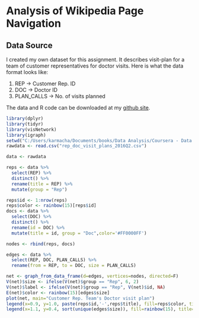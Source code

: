 # Analysis of Wikipedia Page Navigation
## Data Source
I created my own dataset for this assignment. It describes visit-plan for a team of
customer representatives for doctor visits. Here is what the data format looks like:

1. REP -> Customer Rep. ID
2. DOC -> Doctor ID
3. PLAN_CALLS -> No. of visits planned

The data and R code can be downloaded at my [github site](https://github.com/skarmach/Coursera-Data-Visualization-Course/tree/master/Programming%20Assignment%202).

```{r message=F, warning=F, echo=F, fig.width=10, fig.height=10}
library(dplyr)
library(tidyr)
library(visNetwork)
library(igraph)
setwd("C:/Users/karmacha/Documents/books/Data Analysis/Coursera - Data Visualization/Programming Assignment 2/")
rawdata <- read.csv("rep_doc_visit_plans_2016Q2.csv")

data <- rawdata

reps <- data %>%
  select(REP) %>%
  distinct() %>%
  rename(title = REP) %>%
  mutate(group = "Rep")

reps$id <- 1:nrow(reps)
reps$color <- rainbow(15)[reps$id]
docs <- data %>%
  select(DOC) %>%
  distinct() %>%
  rename(id = DOC) %>%
  mutate(title = id, group = "Doc",color='#FF0000FF')

nodes <- rbind(reps, docs)

edges <- data %>%
  select(REP, DOC, PLAN_CALLS) %>%
  rename(from = REP, to = DOC, size = PLAN_CALLS)

net <- graph_from_data_frame(d=edges, vertices=nodes, directed=F)
V(net)$size <- ifelse(V(net)$group == "Rep", 6, 2)
V(net)$label <- ifelse(V(net)$group == "Rep", V(net)$id, NA)
E(net)$color <- rainbow(15)[edges$size]
plot(net, main="Customer Rep. Team's Doctor visit plan")
legend(x=0.9, y=1.0, paste(reps$id,'-',reps$title), fill=reps$color, title="rep id",cex=.7,pt.cex=1)
legend(x=1.1, y=0.4, sort(unique(edges$size)), fill=rainbow(15), title="num visits",cex=.7,pt.cex=1)
```